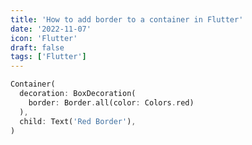 ```yaml
---
title: 'How to add border to a container in Flutter'
date: '2022-11-07'
icon: 'Flutter'
draft: false
tags: ['Flutter']
---
```


```dart
Container(
  decoration: BoxDecoration(
    border: Border.all(color: Colors.red)
  ),
  child: Text('Red Border'),
)
```
